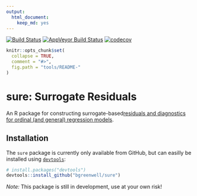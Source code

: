 ```yaml
---
output: 
  html_document: 
    keep_md: yes
---
```

[![Build Status](https://travis-ci.org/AFIT-R/ordr.svg?branch=master)](https://travis-ci.org/AFIT-R/sure)
[![AppVeyor Build Status](https://ci.appveyor.com/api/projects/status/github/AFIT-R/sure?branch=master&svg=true)](https://ci.appveyor.com/project/AFIT-R/sure)
[![codecov](https://codecov.io/gh/AFIT-R/sure/branch/master/graph/badge.svg)](https://codecov.io/gh/AFIT-R/sure)

```r
knitr::opts_chunk$set(
  collapse = TRUE,
  comment = "#>",
  fig.path = "tools/README-"
)
```

# sure: Surrogate Residuals

An R package for constructing surrogate-based[residuals and diagnostics for ordinal (and general) regression models](http://amstat.tandfonline.com/doi/abs/10.1080/01621459.2017.1292915).


## Installation

The `sure` package is currently only available from GitHub, but can easilly be installed using [`devtools`](https://CRAN.R-project.org/package=devtools):
```r
# install.packages("devtools")
devtools::install_github("bgreenwell/sure")
```
*Note:* This package is still in development, use at your own risk!
